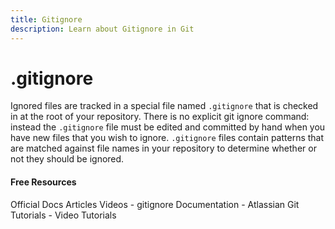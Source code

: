 ```yaml
---
title: Gitignore
description: Learn about Gitignore in Git
---
```

# .gitignore

Ignored files are tracked in a special file named `.gitignore` that is checked in at the root of your repository. There is no explicit git ignore command: instead the `.gitignore` file must be edited and committed by hand when you have new files that you wish to ignore. `.gitignore` files contain patterns that are matched against file names in your repository to determine whether or not they should be ignored.

#### Free Resources

<Tabs defaultValue="official">
<TabsList>
<TabsTrigger value="official">Official Docs</TabsTrigger>
<TabsTrigger value="article">Articles</TabsTrigger>
<TabsTrigger value="video">Videos</TabsTrigger>
</TabsList>

<TabsContent value="official">
<Note type="note" title="official">
- <Link href="https://git-scm.com/docs/gitignore">gitignore Documentation</Link>
</Note>
</TabsContent>
<TabsContent value="article">
<Note type="note" title="article">
- <Link href="https://docs.github.com/en/get-started/getting-started-with-git/ignoring-files">Atlassian Git Tutorials</Link>
</Note>
</TabsContent>
<TabsContent value="video">
<Note type="note" title="video">
- <Link href="https://www.youtube.com/results?search_query=git+gitignore+tutorial">Video Tutorials</Link>
</Note>
</TabsContent>
</Tabs>
